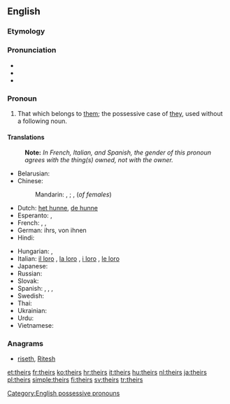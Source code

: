 {{wikipedia}}
==English==

===Etymology===
{{suffix|their|s}}

===Pronunciation===
* {{audio|en-us-theirs.ogg|Audio (US)}}
* {{rhymes|ɛə(r)z}}
* {{homophones|there's}}

===Pronoun===
{{en-pron}}

# That which belongs to [[them]]; the possessive case of [[they]], used without a following noun.

====Translations====
{{trans-top|that which belongs to them}}
: '''Note:''' ''In French, Italian, and Spanish, the gender of this pronoun agrees with the thing(s) owned, not with the owner.''
* Belarusian: {{t|be|іх|tr=ix|sc=Cyrl}}
* Chinese:
*: Mandarin: {{t|zh|他們|alt=他們的|sc=Hani}},  {{t|zh|他们|tr=tāmen-de|alt=他们的|sc=Hani}};  {{t|zh|她們|alt=她們的|sc=Hani}},  {{t|zh|她们|tr=tāmen-de|alt=她们的|sc=Hani}} (''of females'')
* Dutch: [[het hunne]], [[de hunne]]
* Esperanto: {{t-|eo|la ilia|xs=Esperanto}}, {{t-|eo|la sia|xs=Esperanto}}
* French: {{t+|fr|le leur|f|s}}, {{t+|fr|la leur|f|s}}, {{t+|fr|les leurs|p}}
* German: ihrs, von ihnen
* Hindi: {{t|hi|उनका|tr=unkā|sc=Deva}}
{{trans-mid}}
* Hungarian: {{t+|hu|övék}},  {{t|hu|övéik}}
* Italian: [[il loro]] {{m|s}}, [[la loro]] {{f|s}}, [[i loro]] {{m|p}}, [[le loro]] {{f|p}}
* Japanese: {{t|ja|彼ら|tr=かれらの, karera-no|alt=彼らの|sc=Jpan}}
* Russian: {{t|ru|их|tr=ix|sc=Cyrl}}
* Slovak: {{t-|sk|ich}}
* Spanish: {{t-|es|suyo|m|s}}, {{t-|es|suya|f|s}}, {{t-|es|suyos|m|p}}, {{t-|es|suyas|f|p}}
* Swedish: {{t+|sv|deras}}
* Thai: {{t|th|ของเขา|tr=kŏng kăo|sc=Thai}}
* Ukrainian: {{t|uk|їх|tr=jix|sc=Cyrl}}
* Urdu: {{t|ur|ان کا|tr=un kā|sc=ur-Arab}}
* Vietnamese: {{t|vi|của họ}}
{{trans-bottom}}

===Anagrams===
* {{alphagram|ehirst}} [[riseth#English|riseth]], [[Ritesh#English|Ritesh]]

[[Category:English possessive pronouns]]
[[et:theirs]]
[[fr:theirs]]
[[ko:theirs]]
[[hr:theirs]]
[[it:theirs]]
[[hu:theirs]]
[[nl:theirs]]
[[ja:theirs]]
[[pl:theirs]]
[[simple:theirs]]
[[fi:theirs]]
[[sv:theirs]]
[[tr:theirs]]